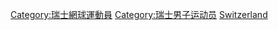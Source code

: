 [[Category:瑞士網球運動員|Category:瑞士網球運動員]]
[[Category:瑞士男子运动员|Category:瑞士男子运动员]]
[[Category:各國男子網球運動員|Switzerland]]